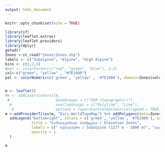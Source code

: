 ```yaml
--- 
output: html_document
---
```


```r
knitr::opts_chunk$set(echo = TRUE)
```


 
 
```r

library(sf)
library(leaflet.extras)
library(leaflet.providers)
library(dplyr)
getwd()
Zones <-st_read("Zones/Zones.shp")
labels <- c("Subalpine", "Alpine", "High Alpine")
bins <- c(1,2,3)
#pal <- colorFactor(c("red", "green", "blue"), 1:3)
col<-c("green", "yellow" , "#7E1900")
pal <- colorNumeric(c('green', 'yellow' , '#7E1900'), domain=Zones$value)


m <- leaflet()
#m <- addLayersControl(m, 
 #                     baseGroups = c("OSM (topographic)"),
  #                    overlayGroups = c("Polyline", "Line"),
   #                   options = layersControlOptions(collapsed = TRUE))
m <-addProviderTiles(m, "Esri.WorldTopoMap") %>% addPolygons(data=Zones, fillColor = ~pal(Zones$value), smoothFactor = 1, weight = 2, opacity = 1, color = "NA", fillOpacity = 0.4) %>%
  addLegend("bottomright", colors = c('green', 'yellow', '#7E1900'), values = ~values,
            title = "სიმაღლებრივი სარტყელი / Elevation Zones",
            labels = c(" სუბალპური / Subalpine (1277 m - 2000 m)", "ალპური/ Alpine (2000 m - 2600 m)", " მაღალი ალპური / High Alpine (2600 m - 3360 m)"),
            opacity = 1
  )
```
```r
m
```
